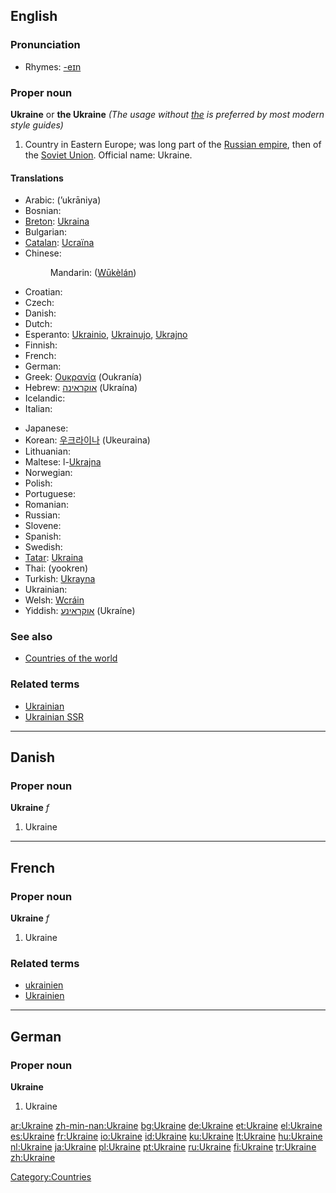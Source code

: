 ==English==

{{wikipedia}}

===Pronunciation===
*Rhymes: [[Rhymes:English:-eɪn|-eɪn]]

===Proper noun===
'''Ukraine''' or '''the Ukraine''' ''(The usage without <u>the</u> is preferred by most modern style guides)''

# Country in Eastern Europe; was long part of the [[Russian empire]], then of the [[Soviet Union]]. Official name: Ukraine.

====Translations====
{{top}}
*Arabic: {{ARchar|[[أوكرانيا]]}} (’ukrāniya) {{f}}
* Bosnian: {{t-|bs|Ukrajina|f}}
*[[Breton]]: [[Ukraina]]
* Bulgarian: {{t+|bg|Украйна|tr=Ukrájna|sc=Cyrl}}
*[[Catalan]]: [[Ucraïna]] {{f}}
*Chinese:
*:Mandarin: {{zh-ts|烏克蘭|乌克兰}} ([[Wūkèlán]])
*Croatian: {{t-|hr|Ukrajina|f}}
* Czech: {{t+|cs|Ukrajina}}
* Danish: {{t-|da|Ukraine}}
* Dutch: {{t+|nl|Oekraïne}}
*Esperanto: [[Ukrainio]], [[Ukrainujo]], [[Ukrajno]]
* Finnish: {{t+|fi|Ukraina}}
* French: {{t+|fr|Ukraine}}
* German: {{t+|de|Ukraine|f}}
*Greek: [[Ουκρανία]] (Oukranía) {{f}}
*Hebrew: [[אוקראינה]] (Ukraína)
* Icelandic: {{t+|is|Úkraína|f}}
* Italian: {{t-|it|Ucraina|f}}
{{mid}}
* Japanese: {{t-|ja|ウクライナ|tr=Ukuraina|sc=Jpan}}
*Korean: [[우크라이나]] (Ukeuraina)
*Lithuanian: {{t+|lt|Ukraina|xs=Lithuanian}}
*Maltese: l-[[Ukrajna]]
* Norwegian: {{t-|no|Ukraina}}
* Polish: {{t+|pl|Ukraina|f}}
* Portuguese: {{t+|pt|Ucrânia|f}}
* Romanian: {{t-|ro|Ucraina|f}}
* Russian: {{t+|ru|Украина|f|tr=Ukraína|sc=Cyrl}}
* Slovene: {{t+|sl|Ukrajina|f}}
* Spanish: {{t+|es|Ucrania|f}}
* Swedish: {{t+|sv|Ukraina}}
*[[Tatar]]: [[Ukraina#Tatar|Ukraina]]
*Thai: {{THchar|[[ยูเครน]]}} (yookren)
*Turkish: [[Ukrayna]]
* Ukrainian: {{t+|uk|Україна|f|tr=Ukrajína|sc=Cyrl|xs=Ukrainian}}
*Welsh: [[Wcráin]]
*Yiddish: [[אוקראַינע]] (Ukraíne)
{{bottom}}

===See also===
*[[Countries of the world]]

===Related terms===
* [[Ukrainian]]
* [[Ukrainian SSR]]

[[Category:Countries]]

----

==Danish==

===Proper noun===
'''Ukraine''' ''f''

# Ukraine

----

==French==

===Proper noun===
'''Ukraine''' ''f''

# Ukraine

===Related terms===
*[[ukrainien]]
*[[Ukrainien]]

----

==German==

===Proper noun===
'''Ukraine'''

# Ukraine

[[ar:Ukraine]]
[[zh-min-nan:Ukraine]]
[[bg:Ukraine]]
[[de:Ukraine]]
[[et:Ukraine]]
[[el:Ukraine]]
[[es:Ukraine]]
[[fr:Ukraine]]
[[io:Ukraine]]
[[id:Ukraine]]
[[ku:Ukraine]]
[[lt:Ukraine]]
[[hu:Ukraine]]
[[nl:Ukraine]]
[[ja:Ukraine]]
[[pl:Ukraine]]
[[pt:Ukraine]]
[[ru:Ukraine]]
[[fi:Ukraine]]
[[tr:Ukraine]]
[[zh:Ukraine]]